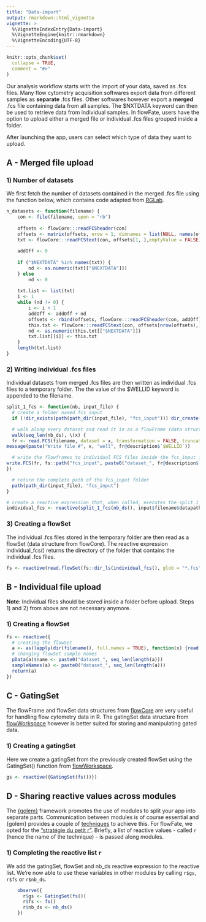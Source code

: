 ```yaml
---
title: "Data-import"
output: rmarkdown::html_vignette
vignette: >
  %\VignetteIndexEntry{Data-import}
  %\VignetteEngine{knitr::rmarkdown}
  %\VignetteEncoding{UTF-8}
---
```


```r
knitr::opts_chunk$set(
  collapse = TRUE,
  comment = "#>"
)
```

Our analysis workflow starts with the import of your data, saved as .fcs files. Many flow cytometry acquisition softwares export data from different samples as **separate** .fcs files. Other softwares however export a **merged** .fcs file containing data from all samples. The $NXTDATA keyword can then be used to retrieve data from individual samples. In flowFate, users have the option to upload either a merged file or individual .fcs files grouped inside a folder.

After launching the app, users can select which type of data they want to upload.

## A - Merged file upload
### 1) Number of datasets
We first fetch the number of datasets contained in the merged .fcs file using the function below, which contains code adapted from [RGLab](https://github.com/RGLab/flowCore/blob/ba3b6ffed5310c1c0618487ab163c0142d8cab8f/R/IO.R).


```r
n_datasets <- function(filename) {
	con <- file(filename, open = "rb")
	
	offsets <- flowCore:::readFCSheader(con)
	offsets <- matrix(offsets, nrow = 1, dimnames = list(NULL, names(offsets)))
	txt <- flowCore:::readFCStext(con, offsets[1, ],emptyValue = FALSE)
	
	addOff <- 0
	
	if ("$NEXTDATA" %in% names(txt)) {
		nd <- as.numeric(txt[["$NEXTDATA"]])
	} else
		nd <- 0
	
	txt.list <- list(txt)
	i <- 1
	while (nd != 0) {
		i <- i + 1
		addOff <- addOff + nd
		offsets <- rbind(offsets, flowCore:::readFCSheader(con, addOff))
		this.txt <- flowCore:::readFCStext(con, offsets[nrow(offsets),], emptyValue = FALSE)
		nd <- as.numeric(this.txt[["$NEXTDATA"]])
		txt.list[[i]] <- this.txt
	}
	length(txt.list)
}
```

### 2) Writing individual .fcs files
Individual datasets from merged .fcs files are then written as individual .fcs files to a temporary folder. The the value of the $WELLID keyword is appended to the filename.

```r
split_1_fcs <- function(nb, input_file) {
  # create a folder named fcs_input
  if (!dir_exists(path(path_dir(input_file), "fcs_input"))) dir_create(path(path_dir(input_file), "fcs_input"))

  # walk along every dataset and read it in as a flowFrame (data structure from flowCore)
  walk(seq_len(nb_ds), \(x) {
  fr <- read.FCS(filename, dataset = x, transformation = FALSE, truncate_max_range = FALSE, alter.names = TRUE, emptyValue = FALSE)
message(paste("Write file #", x, "well", fr@description$`$WELLID`))

  # write the flowframes to individual FCS files inside the fcs_input folder
write.FCS(fr, fs::path("fcs_input", paste0("dataset_", fr@description$`$WELLID`, ".fcs")))
})

  # return the complete path of the fcs_input folder
  path(path_dir(input_file), "fcs_input")
}

# create a reactive expression that, when called, executes the split_1_fcs() function. The output of this function is a directory!
individual_fcs <- reactive(split_1_fcs(nb_ds(), input$filename$datapath))
```

### 3) Creating a flowSet
The individual .fcs files stored in the temporary folder are then read as a flowSet (data structure from flowCore). The reactive expression individual_fcs() returns the directory of the folder that contains the individual .fcs files.

```r
fs <- reactive(read.flowSet(fs::dir_ls(individual_fcs(), glob = "*.fcs"), truncate_max_range = FALSE, alter.names = TRUE, transformation = FALSE))
```
## B - Individual file upload

**Note: **Individual files should be stored inside a folder before upload. Steps 1) and 2) from above are not necessary anymore.

### 1) Creating a flowSet
```r
fs <- reactive({
  # creating the flowSet
  a <- as(lapply(dir(filename(), full.names = TRUE), function(x) {read.FCS(x, truncate_max_range = FALSE, alter.names = TRUE, transformation = FALSE)}), "flowSet")
  # changing flowSet sample names
  pData(a)$name <- paste0("dataset_", seq_len(length(a)))
  sampleNames(a) <- paste0("dataset_", seq_len(length(a)))
  return(a)
})
```

## C - GatingSet
The flowFrame and flowSet data structures from [flowCore](https://bioconductor.org/packages/release/bioc/html/flowCore.html) are very useful for handling flow cytometry data in R. The gatingSet data structure from [flowWorkspace](https://www.bioconductor.org/packages/release/bioc/html/flowWorkspace.html) however is better suited for storing and manipulating gated data.

### 1) Creating a gatingSet
Here we create a gatingSet from the previously created flowSet using the GatingSet() function from [flowWorkspace](https://www.bioconductor.org/packages/release/bioc/html/flowWorkspace.html).
```r
gs <- reactive({GatingSet(fs())})
```

## D - Sharing reactive values across modules
The [{golem}](https://thinkr-open.github.io/golem/) framework promotes the use of modules to split your app into separate parts. Communication between modules is of course essential and {golem} provides a couple of [techniques](https://engineering-shiny.org/common-app-caveats.html?q=sharing%20data%20#a.-sharing-data-across-modules) to achieve this. For flowFate, we opted for the ["stratégie du petit r"](https://engineering-shiny.org/structuring-project.html?q=strat#b.-the-strat%C3%A9gie-du-petit-r). Briefly, a list of reactive values - called ```r``` (hence the name of the technique) - is passed along modules. 

### 1) Completing the reactive list ```r``` 
We add the gatingSet, flowSet and nb_ds reactive expression to the reactive list. We're now able to use these variables in other modules by calling ```r$gs```, ```r$fs``` or ```r$nb_ds```. 
```r
    observe({
      r$gs <- GatingSet(fs())
      r$fs <- fs()
      r$nb_ds <- nb_ds()
    })
```
